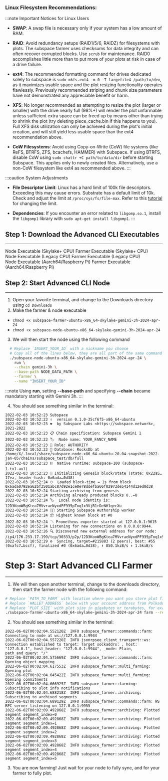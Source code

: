 
### Linux Filesystem Recommendations:

:::note Important Notices for Linux Users
- **SWAP**: A swap file is necessary only if your system has a low amount of RAM.

- **RAID**:  Avoid redundancy setups (RAID1/5/6, RAIDZ) for filesystems with plots. The subspace farmer uses checksums for data integrity and can often recover corrupted blocks. Use `scrub` for maintenance.  RAID0 accomplishes little more than to put more of your plots at risk in case of a drive failure.

- **ext4**:  The recommended formatting command for drives dedicated solely to subspace is `sudo mkfs.ext4 -m 0 -T largefile4 /path/to/dev`, as it maximizes usable space and the plot resizing functionality operates flawlessly. Previously recommended striping and chunk size parameters have not demonstrated any appreciable benefit or harm.

- **XFS**:  No longer recommended as attempting to resize the plot (larger or smaller) with the drive nearly full (98%+) will render the plot unfarmable unless sufficient extra space can be freed up by means other than trying to shrink the plot (try deleting piece_cache.bin if this happens to you).  Full XFS disk utilization can only be achieved during the plot's initial creation, and will still yield less usable space than the ext4 recommendation above.

- **CoW Filesystems**: Avoid using Copy-on-Write (CoW) file systems (like ReFS, BTRFS, ZFS, bcachefs, HAMMER) with Subspace. If using BTRFS, disable CoW using `sudo chattr +C path/to/data/dir` before starting Subspace. This applies only to newly created files. Alternatively, use a non-CoW filesystem like ext4 as recommended above.
:::

:::caution System Adjustments
- **File Descriptor Limit**: Linux has a hard limit of 100k file descriptors. Exceeding this may cause errors. Substrate has a default limit of 10k. Check and adjust the limit at `/proc/sys/fs/file-max`. Refer to this [tutorial](https://www.tutorialspoint.com/increase-number-of-maximum-open-files-in-linux) for changing the limit.

- **Dependencies**: If you encounter an error related to `libgomp.so.1`, install the `libgomp1` library with `sudo apt-get install libgomp1`.
:::

## Step 1: Download the Advanced CLI Executables 
---

<div className={`${styles.buttons} ${styles.flexContainer}`}>
  <Link
    className="button button--secondary"
    to="https://github.com/subspace/subspace/releases/download/gemini-3h-2024-apr-24/subspace-node-ubuntu-x86_64-skylake-gemini-3h-2024-apr-24"
    style={{ display: 'flex', flexDirection: 'column', alignItems: 'center', justifyContent: 'center', textAlign: 'center', padding: '10px' }}>
    <span style={{ fontSize: '20px' }}>Node Executable</span>
    <span style={{ fontSize: '14px' }}>(Skylake+ CPU)</span>
  </Link>
  <Link
    className="button button--secondary"
    to="https://github.com/subspace/subspace/releases/download/gemini-3h-2024-apr-24/subspace-farmer-ubuntu-x86_64-skylake-gemini-3h-2024-apr-24"
    style={{ display: 'flex', flexDirection: 'column', alignItems: 'center', justifyContent: 'center', textAlign: 'center', padding: '10px' }}>
    <span style={{ fontSize: '20px' }}>Farmer Executable</span>
    <span style={{ fontSize: '14px' }}>(Skylake+ CPU)</span>
  </Link>
</div>

<div className={`${styles.buttons} ${styles.flexContainer}`}>
  <Link
    className="button button--secondary"
    to="https://github.com/subspace/subspace/releases/download/gemini-3h-2024-apr-24/subspace-node-ubuntu-x86_64-v2-gemini-3h-2024-apr-24"
    style={{ display: 'flex', flexDirection: 'column', alignItems: 'center', justifyContent: 'center', textAlign: 'center', padding: '10px' }}>
    <span style={{ fontSize: '20px' }}>Node Executable</span>
    <span style={{ fontSize: '14px' }}>(Legacy CPU)</span>
  </Link>
  <Link
    className="button button--secondary"
    to="https://github.com/subspace/subspace/releases/download/gemini-3h-2024-apr-24/subspace-farmer-ubuntu-x86_64-v2-gemini-3h-2024-apr-24"
    style={{ display: 'flex', flexDirection: 'column', alignItems: 'center', justifyContent: 'center', textAlign: 'center', padding: '10px' }}>
    <span style={{ fontSize: '20px' }}>Farmer Executable</span>
    <span style={{ fontSize: '14px' }}>(Legacy CPU)</span>
  </Link>
</div>

<div className={`${styles.buttons} ${styles.flexContainer}`}>
  <Link
    className="button button--secondary"
    to="https://github.com/subspace/subspace/releases/download/gemini-3h-2024-apr-24/subspace-node-ubuntu-aarch64-gemini-3h-2024-apr-24"
    style={{ display: 'flex', flexDirection: 'column', alignItems: 'center', justifyContent: 'center', textAlign: 'center', padding: '10px' }}>
    <span style={{ fontSize: '20px' }}>Node Executable</span>
    <span style={{ fontSize: '14px' }}>(Aarch64/Raspberry Pi)</span>
  </Link>
  <Link
    className="button button--secondary"
    to="https://github.com/subspace/subspace/releases/download/gemini-3h-2024-apr-24/subspace-farmer-ubuntu-aarch64-gemini-3h-2024-apr-24"
    style={{ display: 'flex', flexDirection: 'column', alignItems: 'center', justifyContent: 'center', textAlign: 'center', padding: '10px' }}>
    <span style={{ fontSize: '20px' }}>Farmer Executable</span>
    <span style={{ fontSize: '14px' }}>(Aarch64/Raspberry Pi)</span>
  </Link>
</div>

## Step 2: Start Advanced CLI Node
---

1. Open your favorite terminal, and change to the Downloads directory using `cd Downloads`
2. Make the farmer & node executable
- `chmod +x subspace-farmer-ubuntu-x86_64-skylake-gemini-3h-2024-apr-24`
- `chmod +x subspace-node-ubuntu-x86_64-skylake-gemini-3h-2024-apr-24`
3. We will then start the node using the following command

```bash
  # Replace `INSERT_YOUR_ID` with a nickname you choose
  # Copy all of the lines below, they are all part of the same command
  ./subspace-node-ubuntu-x86_64-skylake-gemini-3h-2024-apr-24 \
    run \
    --chain gemini-3h \
    --base-path NODE_DATA_PATH \
    --farmer \
    --name "INSERT_YOUR_ID"
```

:::note
Using **run**, setting **--base-path** and specifying **--chain** became mandatory starting with Gemini 3h.
:::

4. You should see something similar in the terminal:
```
2022-02-03 10:52:23 Subspace
2022-02-03 10:52:23 ✌️  version 0.1.0-35cf6f5-x86_64-ubuntu
2022-02-03 10:52:23 ❤️  by Subspace Labs <https://subspace.network>, 2021-2022
2022-02-03 10:52:23 📋 Chain specification: Subspace Gemini 1
2022-02-03 10:52:23 🏷  Node name: YOUR_FANCY_NAME
2022-02-03 10:52:23 👤 Role: AUTHORITY
2022-02-03 10:52:23 💾 Database: RocksDb at /home/X/.local/share/subspace-node-x86_64-ubuntu-20.04-snapshot-2022-jan-05/chains/subspace_test/db/full
2022-02-03 10:52:23 ⛓  Native runtime: subspace-100 (subspace-1.tx1.au1)
2022-02-03 10:52:23 🔨 Initializing Genesis block/state (state: 0x22a5…17ea, header-hash: 0x6ada…0d38)
2022-02-03 10:52:24 ⏱  Loaded block-time = 1s from block 0x6ada0792ea62bf3501abc87d92e1ce0e78ddefba66f02973de54144d12ed0d38
2022-02-03 10:52:24 Starting archiving from genesis
2022-02-03 10:52:24 Archiving already produced blocks 0..=0
2022-02-03 10:52:24 🏷  Local node identity is: 12D3KooWBgKtea7MVvraeNyxdPF935pToq1x9VjR1rDeNH1qecXu
2022-02-03 10:52:24 🧑‍🌾 Starting Subspace Authorship worker
2022-02-03 10:52:24 📦 Highest known block at #0
2022-02-03 10:52:24 〽️ Prometheus exporter started at 127.0.0.1:9615
2022-02-03 10:52:24 Listening for new connections on 0.0.0.0:9944.
2022-02-03 10:52:26 🔍 Discovered new external address for our node: /ip4/176.233.17.199/tcp/30333/p2p/12D3KooWBgKtea7MVvraeNyxdPF935pToq1x9VjR1rDeNH1qecXu
2022-02-03 10:52:29 ⚙️  Syncing, target=#215883 (2 peers), best: #55 (0xafc7…bccf), finalized #0 (0x6ada…0d38), ⬇ 850.1kiB/s ⬆ 1.5kiB/s
```

# Step 3: Start Advanced CLI Farmer
---

1. We will then open another terminal, change to the downloads directory, then start the farmer node with the following command:
```bash
# Replace `PATH_TO_FARM` with location where you want you store plot files
# Replace `WALLET_ADDRESS` below with your account address from Polkadot.js wallet
# Replace `PLOT_SIZE` with plot size in gigabytes or terabytes, for example 100G or 2T (but leave at least 60G of disk space for node and some for OS)
./subspace-farmer-ubuntu-x86_64-skylake-gemini-3h-2024-apr-24 farm --reward-address WALLET_ADDRESS path=PATH_TO_FARM,size=PLOT_SIZE
```

2. You should see something similar in the terminal:
```
2022-06-02T00:02:04.552120Z  INFO subspace_farmer::commands::farm: Connecting to node at ws://127.0.0.1:9944
2022-06-02T00:02:04.557220Z  INFO jsonrpsee_client_transport::ws: Connection established to target: Target sockaddrs: , host: "127.0.0.1", host_header: "127.0.0.1:9944", _mode: Plain, path_and_query: "/"
2022-06-02T00:02:04.575669Z  INFO subspace_farmer::commands::farm: Opening object mapping
2022-06-02T00:02:04.617553Z  INFO subspace_farmer::multi_farming: Opening plot
2022-06-02T00:02:04.645422Z  INFO subspace_farmer::multi_farming: Opening commitments
2022-06-02T00:02:04.666925Z  INFO subspace_farmer::farming: Subscribing to slot info notifications
2022-06-02T00:02:04.688218Z  INFO subspace_farmer::archiving: Subscribing to archived segments
2022-06-02T00:02:04.689129Z  INFO subspace_farmer::commands::farm: WS RPC server listening on 127.0.0.1:9955
2022-06-02T00:02:09.492868Z  INFO subspace_farmer::archiving: Plotted segment segment_index=0
2022-06-02T00:02:09.492868Z  INFO subspace_farmer::archiving: Plotted segment segment_index=1
2022-06-02T00:02:09.492868Z  INFO subspace_farmer::archiving: Plotted segment segment_index=2
2022-06-02T00:02:09.492868Z  INFO subspace_farmer::archiving: Plotted segment segment_index=3
2022-06-02T00:02:09.492868Z  INFO subspace_farmer::archiving: Plotted segment segment_index=4
2022-06-02T00:02:09.492868Z  INFO subspace_farmer::archiving: Plotted segment segment_index=5
```

3. You are now farming! Just wait for your node to fully sync, and for your farmer to fully plot.
